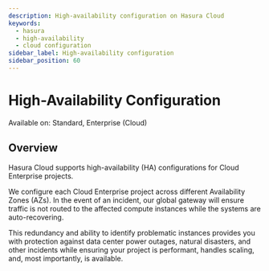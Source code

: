 ```yaml
---
description: High-availability configuration on Hasura Cloud
keywords:
  - hasura
  - high-availability
  - cloud configuration
sidebar_label: High-availability configuration
sidebar_position: 60
---
```


# High-Availability Configuration

<div className="badge badge--primary heading-badge">Available on: Standard, Enterprise (Cloud)</div>

## Overview

Hasura Cloud supports high-availability (HA) configurations for Cloud Enterprise projects.

We configure each Cloud Enterprise project across different Availability Zones (AZs). In the event of an incident, our
global gateway will ensure traffic is not routed to the affected compute instances while the systems are
auto-recovering.

This redundancy and ability to identify problematic instances provides you with protection against data center power
outages, natural disasters, and other incidents while ensuring your project is performant, handles scaling, and, most
importantly, is available.
